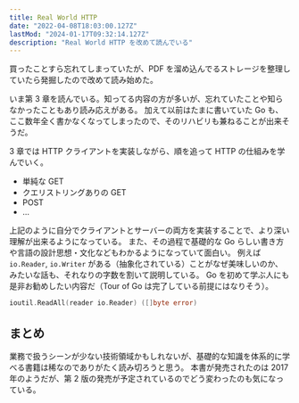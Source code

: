 ```yaml
---
title: Real World HTTP
date: "2022-04-08T18:03:00.127Z"
lastMod: "2024-01-17T09:32:14.127Z"
description: "Real World HTTP を改めて読んでいる"
---
```


買ったことすら忘れてしまっていたが、PDF を溜め込んでるストレージを整理していたら発掘したので改めて読み始めた。

いま第 3 章を読んでいる。知ってる内容の方が多いが、忘れていたことや知らなかったこともあり読み応えがある。
加えて以前はたまに書いていた Go も、ここ数年全く書かなくなってしまったので、そのリハビリも兼ねることが出来そうだ。

3 章では HTTP クライアントを実装しながら、順を追って HTTP の仕組みを学んでいく。

- 単純な GET
- クエリストリングありの GET
- POST
- ...

上記のように自分でクライアントとサーバーの両方を実装することで、より深い理解が出来るようになっている。
また、その過程で基礎的な Go らしい書き方や言語の設計思想・文化などもわかるようになっていて面白い。
例えば `io.Reader`, `io.Writer` がある（抽象化されている）ことがなぜ美味しいのか、みたいな話も、それなりの字数を割いて説明している。
Go を初めて学ぶ人にも是非お勧めしたい内容だ（Tour of Go は完了している前提にはなりそう）。

```go
ioutil.ReadAll(reader io.Reader) ([]byte error)
```

## まとめ

業務で扱うシーンが少ない技術領域かもしれないが、基礎的な知識を体系的に学べる書籍は稀なのでありがたく読み切ろうと思う。
本書が発売されたのは 2017 年のようだが、第 2 版の発売が予定されているのでどう変わったのも気になっている。
